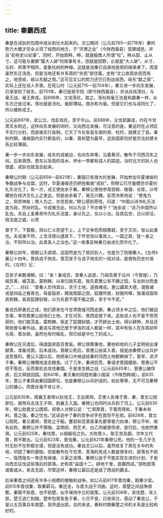 ```yaml
---
---
---
```

title: 秦霸西戎
---



秦是在戎狄的包围中成长和壮大起来的。文公期间（公元前765—前716年）秦的势力大概才完全占领了岐西的地方，于“汧渭之会”（今陕西眉县）营建城邑，并且“初有史以纪事”，同时，开始筑畤。畤，就是殷商人所谓“社”。畤从田、止从寸，这可能与姜嫄“履大人跡”的故事有关。田就是田野，止就是“大人跡”。从寸，与封、邦等字相同，是象社树的种植。这就是说秦已自承他是周的继承者了。周室虽然东迁洛邑，但是当地还有许多周的“余民”居住着。史称“文公收周余民而有之，地至岐，岐以东献之周。”这可见文公的势力还仍只到达岐西，岐东“献之周”，实际上还在戎人手里。在宪公时（公元前715—前704年），秦又进一步向东发展，已渐渐到了岐东。前701年，秦已徙居平阳（即今陕西眉县），并派兵伐荡社，与毫王战，毫王奔戎。前698年，又伐荡社，取之。荡社和毫王也是和嬴秦一样，从东方迁徙过来。荡社就是汤社。毫即薄姑，商亦称为毫。但是它们也与戎同化了，所以被称戎王。

公元前697年，武公立，伐彭戏氏，至于华山。前688年，又伐邽冀戎，约在今甘肃天水附近，这样向东发展的同时，又向西北发展。可注意的是，秦这时在占领区不实行分封，而直接实行县制。它灭了今长安县东南的郑、杜时，就建立了县。春秋时期，诸侯国内实行郡县的，以秦、晋和楚为最早，这些国家恰好是宗法封建关系比较薄弱。

秦一步一步向东发展，岐东的戎被迫，也向东奔窜，沿着黄河，散布于河西河东之间。后来晋西、晋东以及周的洛水、伊水一带都有戎人的踪迹。当时北方的狄人也很盛，戎狄也就混合起来。

秦穆公时期（公元前659—前621年），秦国已有很大的发展，开始参加华夏诸侯的争霸战争与会盟。这时，华夏诸侯还仍把他看做“戎狄”，但穆公已尽量模仿华夏的礼乐文化了。有一次，戎王使由余于秦。秦穆公使他参观宫殿、陵寝、仓库，以夸耀他在经济文化上之发达。但是由余看了，毫无兴趣，反而冷笑地说：“使鬼为之，则劳神矣；使人为之，亦苦民矣。”穆公感到奇怪，问道：“中国以诗书礼乐法度为政，然尚时乱。今戎夷无此，何以为治？不亦难乎？”由余说：“此乃中国所以乱也。夫自上圣黄帝作为礼乐法度，身以先之，仅以小治。及其后世，日以骄淫，阻法度之威，以责

督于下。下罢极，则以仁义怨望于上，上下交争怨而相篡弑，至于灭宗，皆以此类也。夫戎夷不然，上含淳德以遇其下，下怀忠信以事其上。一国之政，犹一身之治，不知所以治。此真圣人之治也。”这一故事反映秦已由戎化而华化了。

秦穆公初年，晋献公灭虞虢，这固然是为了抵抗狄人，也是为了防御秦人。《左传》襄公十四年。晋执戎子驹支，晋范宣子与戎子驹支的一段对话，是很有历史价值的，《左传》记：

范宣子亲数诸朝。曰：“来！姜戎氏，昔秦人追逐，乃祖吾离于瓜州（今敦煌），乃祖吾离，被苫盖，蒙荆棘，以来归我先君。我先君惠公有不腆之田，与汝剖分而食之。”……对曰：“昔秦人负恃其众，贪于土地，逐我堵戎。惠公蠲其大德，谓我诸戎是四岳之裔胄也，毋是翦弃，赐我南鄙之田，狐狸所居，豺狼所嗥。我诸戎翦除其荆棘，驱其狐狸豺狼，以为先君不侵不叛之臣，至于今不贰。”

姜戎氏即姜氏之戎，他们原来在今甘肃敦煌河西走廊。秦占领关中之后，他们被迫东窜。幸而晋惠公给他们土地，才在河东、晋西定居下来。这些戎人也不是不劳而获的，他们披苫盖，蒙荆棘，驱走了狐狸豺狼，才开辟出土地，得以耕种，并且还帮助晋与秦作战。姜戎与其他迁居于伊洛的戎人都是一样，其中有些人在东周初年与周、晋杂居，虽然也有时叛乱，但已经是华化了的戎人。

秦穆公在灭虞后，得虞国贤臣百里奚。穆公很尊重他，要他和他的儿子孟明视出谋献策，准备伐晋。后未成功。晋献公死后，晋惠公由梁入晋，就是由秦穆公出兵护送至晋的。惠公入国以后，他把亲口许纳送给秦的河西土地都赖掉了。晋旱，求济于秦。秦穆公慷慨地送去粮食。过了几年，秦闹饥荒，秦请求晋国援助，晋惠公不但不答应，反而乘机去攻伐秦国。于是发生韩之战（公元前645年），晋惠公被俘虏，后又释放回国。前641年，秦灭秦的同姓附庸小国梁（今陕西韩城）。前635年，晋公子重耳由秦回国即位，也是秦穆公以兵护送的。如此等等，无不可见秦穆公的雄心，而晋丝毫不肯让步。

公元前635年，周襄王弟带以狄伐王，王出居郑。王使人告难于晋、秦，晋文公刚即位，就带兵去伐王子带，助襄王入国。秦穆公也同时派兵到了河上。公元前630年，穆公助晋文公围郑。郑使人对穆公说：“亡郑厚晋，于晋而得矣，于秦未有利。晋之强，秦之忧也。”这话说中了秦的竞争对手在晋而不在郑。前628年，晋文公刚死，秦又袭郑，晋败之于殽。蹇叔和百里奚事先都曾极力劝谏，穆公不听，故有此败。秦穆公并不懊悔，孟明视、西乞术、白乙丙被晋俘虏，放归后，也依然重用。公元前625年，秦伐晋，以报殽役之仇。大败晋人，取王宫及鄙。次年又代晋，晋不敢出。公元前623年，晋伐秦。公元前621年秦穆公死。他的一生几乎无时无刻不在积极东侵，但是没有成功。秦自文公以后，虽然收复了周在关中的失地，巩固了秦的基础，但是散布在今甘肃、青海的羌戎人数是很多的，部落也不统一，陇西陇东一带还有绵诸、义渠之戎等。秦穆公由于不能实现东进的计划，于是向西去征伐这些落后的部落。史称其“益国十二，辟地千里，遂霸西戎。”游牧部落或叛或从，来去无踪，尽管这样，秦穆公最后还是成了西戎的霸主。

后来秦晋之间还有许多小规模的接触和战争。如公元前617年晋伐秦，取秦少梁。前615年晋伐秦，取秦羁马。秦还击，与晋大战于河曲。这时，晋楚之间战争频繁。秦既不助晋，也不助楚，似平保持中立的政策。公元前506年，吴伐楚，攻入郢。楚王逃亡到随。楚申包胥告急于秦，七日不食，日夜哭泣，感动了秦哀公，于是以五百乘兵车救楚，吴师退出郢。总的来说，春秋时期秦楚之间的关系是比较和好的。